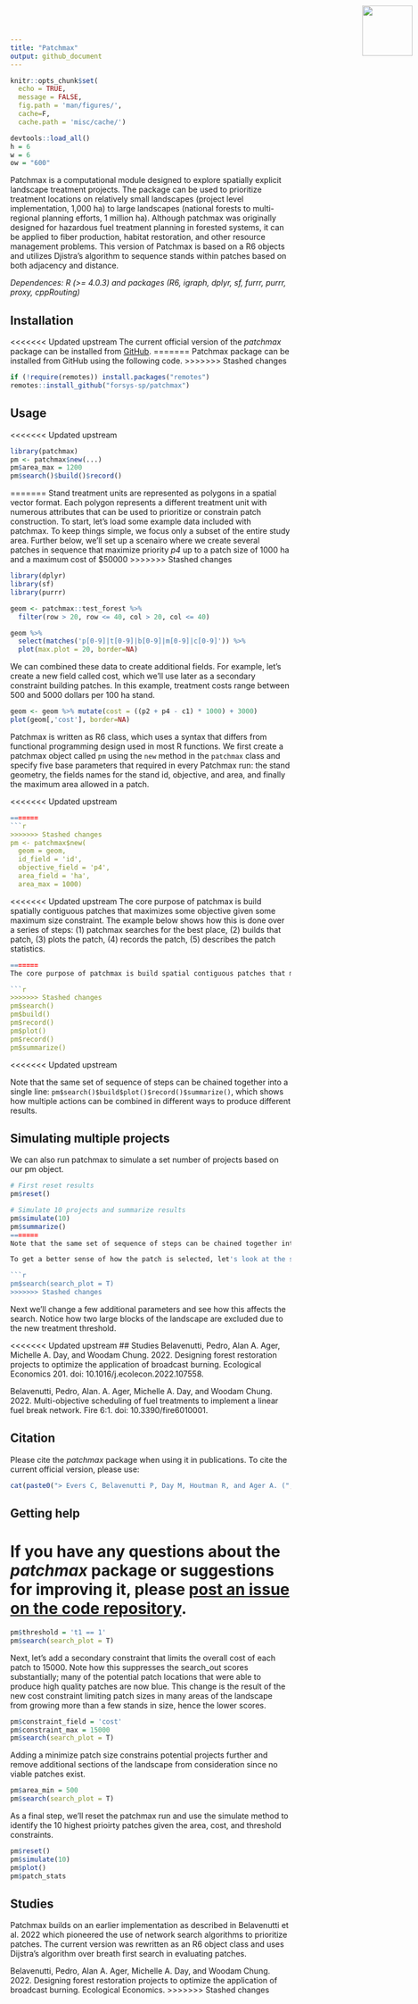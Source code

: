 ```yaml
---
title: "Patchmax"
output: github_document
---
```


```r
knitr::opts_chunk$set(
  echo = TRUE, 
  message = FALSE,
  fig.path = 'man/figures/', 
  cache=F, 
  cache.path = 'misc/cache/')
```
 
<!--- README.md is generated from README.Rmd. Please edit that file -->

```r
devtools::load_all()
h = 6
w = 6
ow = "600"
```

<img src="man/figures/forsys_icon.png" align="right" style="height:90px!important; position:absolute; top:10px; right:10px" />

Patchmax is a computational module designed to explore spatially explicit landscape treatment projects. The package can be used to prioritize treatment locations on relatively small landscapes (project level implementation, 1,000 ha) to large landscapes (national forests to multi-regional planning efforts, 1 million ha). Although patchmax was originally designed for hazardous fuel treatment planning in forested systems, it can be applied to fiber production, habitat restoration, and other resource management problems. This version of Patchmax is based on a R6 objects and utilizes Djistra's algorithm to sequence stands within patches based on both adjacency and distance. 

*Dependences: R (>= 4.0.3) and packages (R6, igraph, dplyr, sf, furrr, purrr, proxy, cppRouting)*

## Installation

<<<<<<< Updated upstream
The current official version of the _patchmax_ package can be installed from [GitHub](https://github.com/forsys-sp/patchmax/). 
=======
Patchmax package can be installed from GitHub using the following code.
>>>>>>> Stashed changes

```r
if (!require(remotes)) install.packages("remotes")
remotes::install_github("forsys-sp/patchmax")
```

## Usage

<<<<<<< Updated upstream
```r
library(patchmax)
pm <- patchmax$new(...)
pm$area_max = 1200
pm$search()$build()$record()
```
=======
Stand treatment units are represented as polygons in a spatial vector format. Each polygon represents a different treatment unit with numerous attributes that can be used to prioritize or constrain patch construction. To start, let's load some example data included with patchmax. To keep things simple, we focus only a subset of the entire study area. Further below, we'll set up a scenairo where we create several patches in sequence that maximize priority *p4* up to a patch size of 1000 ha and a maximum cost of $50000
>>>>>>> Stashed changes

```r
library(dplyr)
library(sf)
library(purrr)

geom <- patchmax::test_forest %>% 
  filter(row > 20, row <= 40, col > 20, col <= 40)

geom %>% 
  select(matches('p[0-9]|t[0-9]|b[0-9]|m[0-9]|c[0-9]')) %>%
  plot(max.plot = 20, border=NA)
```

We can combined these data to create additional fields. For example, let's create a new field called cost, which we'll use later as a secondary constraint building patches. In this example, treatment costs range between 500 and 5000 dollars per 100 ha stand.

```r
geom <- geom %>% mutate(cost = ((p2 + p4 - c1) * 1000) + 3000)
plot(geom[,'cost'], border=NA)
```

Patchmax is written as R6 class, which uses a syntax that differs from functional programming design used in most R functions. We first create a patchmax object called `pm` using the `new` method in the `patchmax` class and specify five base parameters that required in every Patchmax run: the stand geometry, the fields names for the stand id, objective, and area, and finally the maximum area allowed in a patch.

<<<<<<< Updated upstream
```r
=======
```r
>>>>>>> Stashed changes
pm <- patchmax$new(
  geom = geom, 
  id_field = 'id', 
  objective_field = 'p4', 
  area_field = 'ha', 
  area_max = 1000)
```

<<<<<<< Updated upstream
The core purpose of patchmax is build spatially contiguous patches that maximizes some objective given some maximum size constraint. The example below shows how this is done over a series of steps: (1) patchmax searches for the best place, (2) builds that patch, (3) plots the patch, (4) records the patch, (5) describes the patch statistics.

```r
=======
The core purpose of patchmax is build spatial contiguous patches that maximizes some objective given some maximum size constraint. The example below shows how this is done over a series of steps: (1) patchmax searches for the best place based on the parameters given, (2) builds that patch, (3) records the patch, (4) plots the patch.

```r
>>>>>>> Stashed changes
pm$search()
pm$build()
pm$record()
pm$plot()
pm$record()
pm$summarize()
```
<<<<<<< Updated upstream

Note that the same set of sequence of steps can be chained together into a single line: `pm$search()$build$plot()$record()$summarize()`, which shows how multiple actions can be combined in different ways to produce different results. 

## Simulating multiple projects
We can also run patchmax to simulate a set number of projects based on our pm object.


```r
# First reset results
pm$reset()

# Simulate 10 projects and summarize results
pm$simulate(10)
pm$summarize()
=======
Note that the same set of sequence of steps can be chained together into a single line: `pm$search()$build()$plot()`. This is a distinct feature of R6 class objects that works similar to piping `|>`.

To get a better sense of how the patch is selected, let's look at the search results in more detail. The plot below shows the patch scores using each stand as a potential seed. Note how the stands recorded in the previous patch are excluded. While the search plot looks similar to stand plot of the priority `p4`, the values represent the potential objective score of a patch if it were built from that location. In this sense, patchmax works similar to a moving window spatial analysis 

```r
pm$search(search_plot = T)
>>>>>>> Stashed changes
```
Next we'll change a few additional parameters and see how this affects the search. Notice how two large blocks of the landscape are excluded due to the new treatment threshold.

<<<<<<< Updated upstream
## Studies
Belavenutti, Pedro, Alan A. Ager, Michelle A. Day, and Woodam Chung. 2022. Designing forest restoration projects to optimize the application of broadcast burning. Ecological Economics 201. doi: 10.1016/j.ecolecon.2022.107558.

Belavenutti, Pedro, Alan. A. Ager, Michelle A. Day, and Woodam Chung. 2022. Multi-objective scheduling of fuel treatments to implement a linear fuel break network. Fire 6:1. doi: 10.3390/fire6010001.

## Citation

Please cite the _patchmax_ package when using it in publications. To cite the current official version, please use:

```r
cat(paste0("> Evers C, Belavenutti P, Day M, Houtman R, and Ager A. (",format(Sys.time(), "%Y"),"). Patchmax: a spatial optimization package for building spatial priorities.. R package version 0.2.. Available at https://github.com/forsys-sp/patchmax.\n"))
```

## Getting help

If you have any questions about the _patchmax_ package or suggestions for improving it, please [post an issue on the code repository](https://github.com/forsys-sp/patchmax/issues/new).
=======
```r
pm$threshold = 't1 == 1'
pm$search(search_plot = T)
```
Next, let's add a secondary constraint that limits the overall cost of each patch to 15000. Note how this suppresses the search_out scores substantially; many of the potential patch locations that were able to produce high quality patches are now blue. This change is the result of the new cost constraint limiting patch sizes in many areas of the landscape from growing more than a few stands in size, hence the lower scores.

```r
pm$constraint_field = 'cost'
pm$constraint_max = 15000
pm$search(search_plot = T)
```
Adding a minimize patch size constrains potential projects further and remove additional sections of the landscape from consideration since no viable patches exist. 

```r
pm$area_min = 500
pm$search(search_plot = T)
```
As a final step, we'll reset the patchmax run and use the simulate method to identify the 10 highest prioirty patches given the area, cost, and threshold constraints. 

```r
pm$reset()
pm$simulate(10)
pm$plot()
pm$patch_stats
```

## Studies

Patchmax builds on an earlier implementation as described in Belavenutti et al. 2022 which pioneered the use of network search algorithms to prioritize patches. The current version was rewritten as an R6 object class and uses Dijstra's algorithm over breath first search in evaluating patches.

Belavenutti, Pedro, Alan A. Ager, Michelle A. Day, and Woodam Chung. 2022. Designing forest restoration projects to optimize the application of broadcast burning. Ecological Economics.
>>>>>>> Stashed changes
